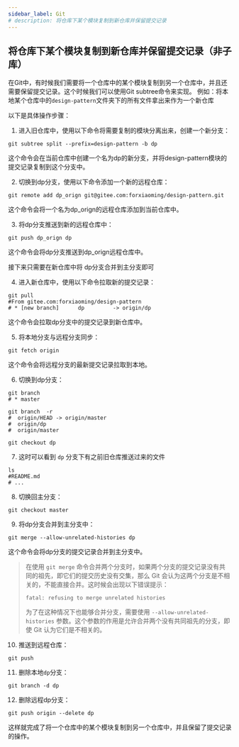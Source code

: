 ```yaml
---
sidebar_label: Git
# description: 将仓库下某个模块复制到新仓库并保留提交记录
---
```


## 将仓库下某个模块复制到新仓库并保留提交记录（非子库）

在Git中，有时候我们需要将一个仓库中的某个模块复制到另一个仓库中，并且还需要保留提交记录。这个时候我们可以使用Git subtree命令来实现。
例如：将本地某个仓库中的```design-pattern```文件夹下的所有文件拿出来作为一个新仓库

以下是具体操作步骤：

1. 进入旧仓库中，使用以下命令将需要复制的模块分离出来，创建一个新分支：

```shell
git subtree split --prefix=design-pattern -b dp
```

这个命令会在当前仓库中创建一个名为dp的新分支，并将design-pattern模块的提交记录复制到这个分支中。

2. 切换到dp分支，使用以下命令添加一个新的远程仓库：

```shell
git remote add dp_orign git@gitee.com:forxiaoming/design-pattern.git
```

这个命令会将一个名为dp_orign的远程仓库添加到当前仓库中。

3. 将dp分支推送到新的远程仓库中：

```shell
git push dp_orign dp
```

这个命令会将dp分支推送到dp_orign远程仓库中。

接下来只需要在新仓库中将 dp分支合并到主分支即可

4. 进入新仓库中，使用以下命令拉取新的提交记录：

```shell
git pull
#From gitee.com:forxiaoming/design-pattern
# * [new branch]      dp         -> origin/dp

```

这个命令会拉取dp分支中的提交记录到新仓库中。

5. 将本地分支与远程分支同步：

```shell
git fetch origin
```

这个命令会将远程分支的最新提交记录拉取到本地。

6. 切换到dp分支：

```shell
git branch
# * master

git branch  -r
#  origin/HEAD -> origin/master
#  origin/dp
#  origin/master

git checkout dp
```

7. 这时可以看到 ```dp``` 分支下有之前旧仓库推送过来的文件

```shell
ls
#README.md
# ...
```

8. 切换回主分支：

```shell
git checkout master
```

9. 将dp分支合并到主分支中：

```shell
git merge --allow-unrelated-histories dp
```

这个命令会将dp分支的提交记录合并到主分支中。

> 在使用 `git merge` 命令合并两个分支时，如果两个分支的提交记录没有共同的祖先，即它们的提交历史没有交集，那么 Git 会认为这两个分支是不相关的，不能直接合并。这时候会出现以下错误提示：
> ```
> fatal: refusing to merge unrelated histories
> ```
> 为了在这种情况下也能够合并分支，需要使用 `--allow-unrelated-histories` 参数。这个参数的作用是允许合并两个没有共同祖先的分支，即使 Git 认为它们是不相关的。

10. 推送到远程仓库：

```shell
git push
```

11. 删除本地```dp```分支：

```shell
git branch -d dp
```

12. 删除远程dp分支：

```shell
git push origin --delete dp
```

这样就完成了将一个仓库中的某个模块复制到另一个仓库中，并且保留了提交记录的操作。